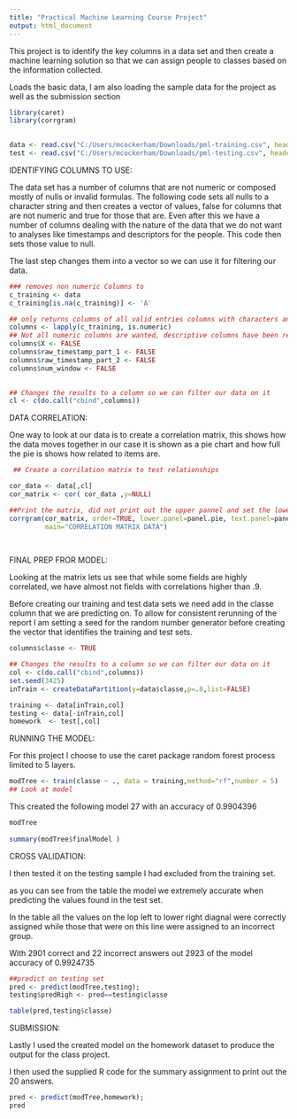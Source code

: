 ```yaml
---
title: "Practical Machine Learning Course Project"
output: html_document
---
```


This project is to identify the key columns in a data set and then create a machine learning solution so that we can assign people to classes based on the information collected.
 
Loads the basic data, I am also loading the sample data for the project as well as the submission section 

```r
library(caret)
library(corrgram)
 

data <- read.csv("C:/Users/mcockerham/Downloads/pml-training.csv", header = TRUE)
test <- read.csv("C:/Users/mcockerham/Downloads/pml-testing.csv", header = TRUE)
```

IDENTIFYING COLUMNS TO USE:

The data set has a number of columns that are not numeric or composed mostly of nulls or invalid formulas.
The following code sets all nulls to a character string and then creates a vector of values, false for columns that are not numeric and true for those that are.   Even after this we have a number of columns dealing with the nature of the data that we do not want to analyses like timestamps and descriptors for the people.  This code then sets those value to null.

The last step changes them into a vector so we can use it for filtering our data.

```r
### removes non numeric Columns to
c_training <- data
c_training[is.na(c_training)] <- 'A'

## only returns columns of all valid entries columns with characters and blanks are set to false
columns <- lapply(c_training, is.numeric) 
## Not all numeric columns are wanted, descriptive columns have been removed
columns$X <- FALSE
columns$raw_timestamp_part_1 <- FALSE
columns$raw_timestamp_part_2 <- FALSE
columns$num_window <- FALSE
 

## Changes the results to a column so we can filter our data on it
cl <- c(do.call("cbind",columns)) 
```

DATA CORRELATION:

One way to look at our data is to create a correlation matrix, this shows how the data moves together in our case it is shown as a pie chart and how full the pie is shows how related to items are.



```r
 ## Create a corrilation matrix to test relationships

cor_data <- data[,cl]
cor_matrix <- cor( cor_data ,y=NULL)

##Print the matrix, did not print out the upper pannel and set the lower panel to show pie charts
corrgram(cor_matrix, order=TRUE, lower.panel=panel.pie, text.panel=panel.txt,upper.panel=NULL, 
         main="CORRELATION MATRIX DATA") 
         
          
```

FINAL PREP FROR MODEL:

Looking at the matrix lets us see that while some fields are highly correlated, we have almost not fields with correlations higher than .9.

Before creating our training and test data sets we need add in the classe column that we are predicting on.
To allow for consistent rerunning of the report I am setting a seed for the random number generator before creating the vector that identifies the training and test sets.


```r
columns$classe <- TRUE

## Changes the results to a column so we can filter our data on it
col <- c(do.call("cbind",columns)) 
set.seed(3425)
inTrain <- createDataPartition(y=data$classe,p=.8,list=FALSE)

training <- data[inTrain,col]
testing <- data[-inTrain,col]
homework  <- test[,col]
```

RUNNING THE MODEL:

For this project I choose to use the caret package random forest process limited to 5 layers.

```r
modTree <- train(classe ~ ., data = training,method="rf",number = 5)
## Look at model
```
  
This created the following model 27  with an accuracy of 0.9904396

```r
modTree
 
summary(modTree$finalModel )
```

CROSS VALIDATION:

I then tested it on the testing sample I had excluded from the training set.

as you can see from the table the model we extremely accurate when predicting the values found in the test set.

In the table all the values on the lop left to lower right diagnal were correctly assigned while those that were on this line were assigned to an incorrect group.

With 2901 correct and 22 incorrect answers out 2923 of the model accuracy of 0.9924735

```r
##predict on testing set
pred <- predict(modTree,testing);
testing$predRigh <- pred==testing$classe

table(pred,testing$classe)
```

SUBMISSION:
  
Lastly I used the created model on the homework dataset to produce the output for the class project.

I then used the supplied R code for the summary assignment to print out the 20 answers.

```r
pred <- predict(modTree,homework);
pred
```